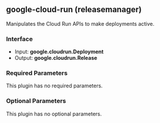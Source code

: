 ## google-cloud-run (releasemanager)

Manipulates the Cloud Run APIs to make deployments active.

### Interface

- Input: **google.cloudrun.Deployment**
- Output: **google.cloudrun.Release**

### Required Parameters

This plugin has no required parameters.

### Optional Parameters

This plugin has no optional parameters.
